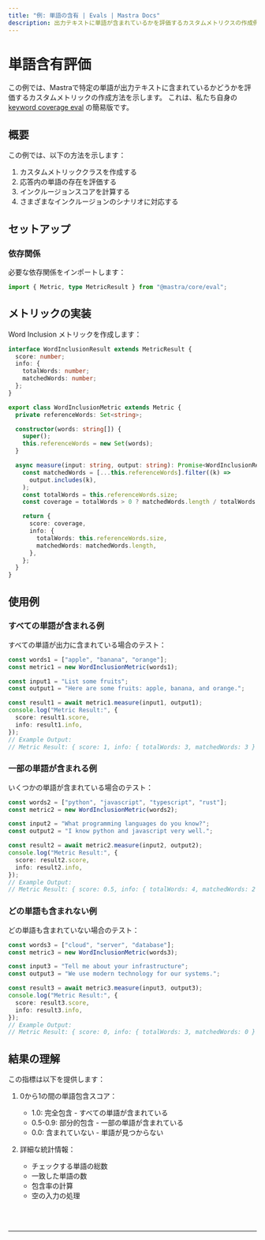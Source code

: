 ```yaml
---
title: "例: 単語の含有 | Evals | Mastra Docs"
description: 出力テキストに単語が含まれているかを評価するカスタムメトリクスの作成例。
---
```



# 単語含有評価

この例では、Mastraで特定の単語が出力テキストに含まれているかどうかを評価するカスタムメトリックの作成方法を示します。
これは、私たち自身の [keyword coverage eval](/reference/evals/keyword-coverage) の簡易版です。

## 概要

この例では、以下の方法を示します：

1. カスタムメトリッククラスを作成する
2. 応答内の単語の存在を評価する
3. インクルージョンスコアを計算する
4. さまざまなインクルージョンのシナリオに対応する

## セットアップ

### 依存関係

必要な依存関係をインポートします：

```typescript copy showLineNumbers filename="src/index.ts"
import { Metric, type MetricResult } from "@mastra/core/eval";
```

## メトリックの実装

Word Inclusion メトリックを作成します：

```typescript copy showLineNumbers{3} filename="src/index.ts"
interface WordInclusionResult extends MetricResult {
  score: number;
  info: {
    totalWords: number;
    matchedWords: number;
  };
}

export class WordInclusionMetric extends Metric {
  private referenceWords: Set<string>;

  constructor(words: string[]) {
    super();
    this.referenceWords = new Set(words);
  }

  async measure(input: string, output: string): Promise<WordInclusionResult> {
    const matchedWords = [...this.referenceWords].filter((k) =>
      output.includes(k),
    );
    const totalWords = this.referenceWords.size;
    const coverage = totalWords > 0 ? matchedWords.length / totalWords : 0;

    return {
      score: coverage,
      info: {
        totalWords: this.referenceWords.size,
        matchedWords: matchedWords.length,
      },
    };
  }
}
```

## 使用例

### すべての単語が含まれる例

すべての単語が出力に含まれている場合のテスト：

```typescript copy showLineNumbers{46} filename="src/index.ts"
const words1 = ["apple", "banana", "orange"];
const metric1 = new WordInclusionMetric(words1);

const input1 = "List some fruits";
const output1 = "Here are some fruits: apple, banana, and orange.";

const result1 = await metric1.measure(input1, output1);
console.log("Metric Result:", {
  score: result1.score,
  info: result1.info,
});
// Example Output:
// Metric Result: { score: 1, info: { totalWords: 3, matchedWords: 3 } }
```

### 一部の単語が含まれる例

いくつかの単語が含まれている場合のテスト：

```typescript copy showLineNumbers{64} filename="src/index.ts"
const words2 = ["python", "javascript", "typescript", "rust"];
const metric2 = new WordInclusionMetric(words2);

const input2 = "What programming languages do you know?";
const output2 = "I know python and javascript very well.";

const result2 = await metric2.measure(input2, output2);
console.log("Metric Result:", {
  score: result2.score,
  info: result2.info,
});
// Example Output:
// Metric Result: { score: 0.5, info: { totalWords: 4, matchedWords: 2 } }
```

### どの単語も含まれない例

どの単語も含まれていない場合のテスト：

```typescript copy showLineNumbers{82} filename="src/index.ts"
const words3 = ["cloud", "server", "database"];
const metric3 = new WordInclusionMetric(words3);

const input3 = "Tell me about your infrastructure";
const output3 = "We use modern technology for our systems.";

const result3 = await metric3.measure(input3, output3);
console.log("Metric Result:", {
  score: result3.score,
  info: result3.info,
});
// Example Output:
// Metric Result: { score: 0, info: { totalWords: 3, matchedWords: 0 } }
```

## 結果の理解

この指標は以下を提供します：

1. 0から1の間の単語包含スコア：

   - 1.0: 完全包含 - すべての単語が含まれている
   - 0.5-0.9: 部分的包含 - 一部の単語が含まれている
   - 0.0: 含まれていない - 単語が見つからない

2. 詳細な統計情報：
   - チェックする単語の総数
   - 一致した単語の数
   - 包含率の計算
   - 空の入力の処理

<br />
<br />
<hr className="dark:border-[#404040] border-gray-300" />
<br />
<br />
<GithubLink
  link={
    "https://github.com/mastra-ai/mastra/blob/main/examples/basics/evals/word-inclusion"
  }
/>
